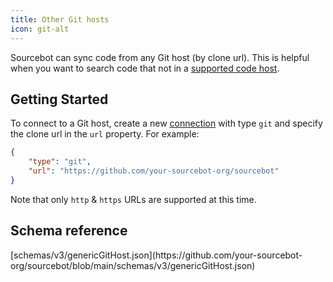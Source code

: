 ```yaml
---
title: Other Git hosts
icon: git-alt
---
```



Sourcebot can sync code from any Git host (by clone url). This is helpful when you want to search code that not in a [supported code host](/docs/connections/overview#supported-code-hosts).

## Getting Started

To connect to a Git host, create a new [connection](/docs/connections/overview) with type `git` and specify the clone url in the `url` property. For example:

```json
{
    "type": "git",
    "url": "https://github.com/your-sourcebot-org/sourcebot"
}
```

Note that only `http` & `https` URLs are supported at this time.

## Schema reference

<Accordion title="Reference">
[schemas/v3/genericGitHost.json](https://github.com/your-sourcebot-org/sourcebot/blob/main/schemas/v3/genericGitHost.json)

<GenericGitHost />

</Accordion>